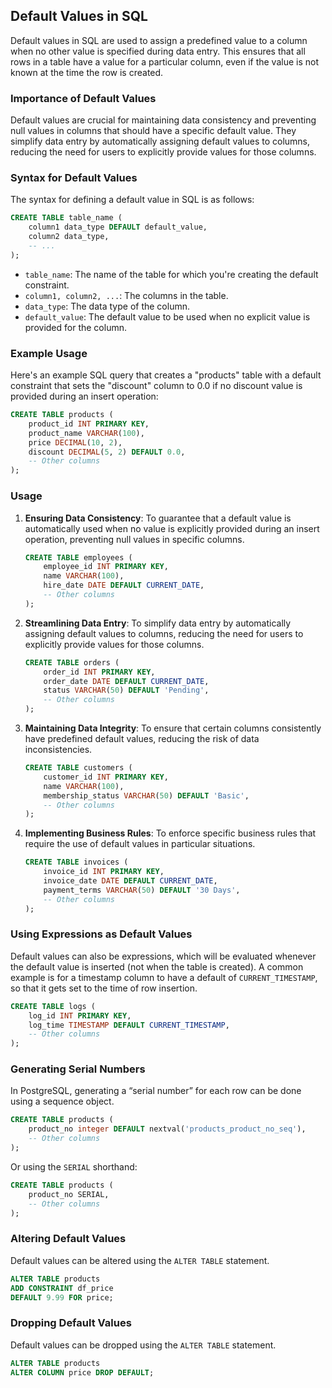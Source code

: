 ## Default Values in SQL

Default values in SQL are used to assign a predefined value to a column when no other value is specified during data entry. This ensures that all rows in a table have a value for a particular column, even if the value is not known at the time the row is created.

### Importance of Default Values

Default values are crucial for maintaining data consistency and preventing null values in columns that should have a specific default value. They simplify data entry by automatically assigning default values to columns, reducing the need for users to explicitly provide values for those columns.

### Syntax for Default Values

The syntax for defining a default value in SQL is as follows:

```sql
CREATE TABLE table_name (
    column1 data_type DEFAULT default_value,
    column2 data_type,
    -- ...
);
```

- `table_name`: The name of the table for which you're creating the default constraint.
- `column1, column2, ...`: The columns in the table.
- `data_type`: The data type of the column.
- `default_value`: The default value to be used when no explicit value is provided for the column.

### Example Usage

Here's an example SQL query that creates a "products" table with a default constraint that sets the "discount" column to 0.0 if no discount value is provided during an insert operation:

```sql
CREATE TABLE products (
    product_id INT PRIMARY KEY,
    product_name VARCHAR(100),
    price DECIMAL(10, 2),
    discount DECIMAL(5, 2) DEFAULT 0.0,
    -- Other columns
);
```

### Usage

1. **Ensuring Data Consistency**:
   To guarantee that a default value is automatically used when no value is explicitly provided during an insert operation, preventing null values in specific columns.

   ```sql
   CREATE TABLE employees (
       employee_id INT PRIMARY KEY,
       name VARCHAR(100),
       hire_date DATE DEFAULT CURRENT_DATE,
       -- Other columns
   );
   ```

2. **Streamlining Data Entry**:
   To simplify data entry by automatically assigning default values to columns, reducing the need for users to explicitly provide values for those columns.

   ```sql
   CREATE TABLE orders (
       order_id INT PRIMARY KEY,
       order_date DATE DEFAULT CURRENT_DATE,
       status VARCHAR(50) DEFAULT 'Pending',
       -- Other columns
   );
   ```

3. **Maintaining Data Integrity**:
   To ensure that certain columns consistently have predefined default values, reducing the risk of data inconsistencies.

   ```sql
   CREATE TABLE customers (
       customer_id INT PRIMARY KEY,
       name VARCHAR(100),
       membership_status VARCHAR(50) DEFAULT 'Basic',
       -- Other columns
   );
   ```

4. **Implementing Business Rules**:
   To enforce specific business rules that require the use of default values in particular situations.
   ```sql
   CREATE TABLE invoices (
       invoice_id INT PRIMARY KEY,
       invoice_date DATE DEFAULT CURRENT_DATE,
       payment_terms VARCHAR(50) DEFAULT '30 Days',
       -- Other columns
   );
   ```

### Using Expressions as Default Values

Default values can also be expressions, which will be evaluated whenever the default value is inserted (not when the table is created). A common example is for a timestamp column to have a default of `CURRENT_TIMESTAMP`, so that it gets set to the time of row insertion.

```sql
CREATE TABLE logs (
    log_id INT PRIMARY KEY,
    log_time TIMESTAMP DEFAULT CURRENT_TIMESTAMP,
    -- Other columns
);
```

### Generating Serial Numbers

In PostgreSQL, generating a “serial number” for each row can be done using a sequence object.

```sql
CREATE TABLE products (
    product_no integer DEFAULT nextval('products_product_no_seq'),
    -- Other columns
);
```

Or using the `SERIAL` shorthand:

```sql
CREATE TABLE products (
    product_no SERIAL,
    -- Other columns
);
```

### Altering Default Values

Default values can be altered using the `ALTER TABLE` statement.

```sql
ALTER TABLE products
ADD CONSTRAINT df_price
DEFAULT 9.99 FOR price;
```

### Dropping Default Values

Default values can be dropped using the `ALTER TABLE` statement.

```sql
ALTER TABLE products
ALTER COLUMN price DROP DEFAULT;
```
